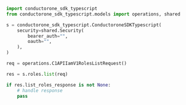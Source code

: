 ```python List.py
import conductorone_sdk_typescript
from conductorone_sdk_typescript.models import operations, shared

s = conductorone_sdk_typescript.ConductoroneSDKTypescript(
    security=shared.Security(
        bearer_auth="",
        oauth="",
    ),
)

req = operations.C1APIIamV1RolesListRequest()

res = s.roles.list(req)

if res.list_roles_response is not None:
    # handle response
    pass
```
